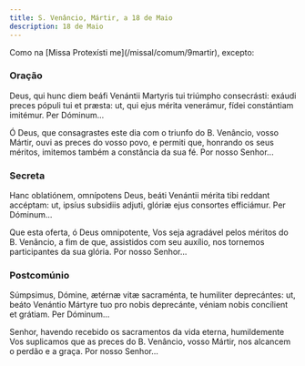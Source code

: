 ```yaml
---
title: S. Venâncio, Mártir, a 18 de Maio
description: 18 de Maio
---
```


<aside>Como na [Missa Protexísti me](/missal/comum/9martir), excepto:</aside>

### Oração

<div class="side-by-side not-content">

Deus, qui hunc diem beáfi Venántii Martyris tui triúmpho consecrásti: exáudi preces pópuli tui et præsta: ut, qui ejus mérita venerámur, fídei constántiam imitémur. Per Dóminum...

Ó Deus, que consagrastes este dia com o triunfo do B. Venâncio, vosso Mártir, ouvi as preces do vosso povo, e permiti que, honrando os seus méritos, imitemos também a constância da sua fé. Por nosso Senhor...

</div>

### Secreta

<div class="side-by-side not-content">

Hanc oblatiónem, omnípotens Deus, beáti Venántii mérita tibi reddant accéptam: ut, ipsíus subsidiis adjuti, glóriæ ejus consortes efficiámur. Per Dóminum...

Que esta oferta, ó Deus omnipotente, Vos seja agradável pelos méritos do B. Venâncio, a fim de que, assistidos com seu auxílio, nos tornemos participantes da sua glória. Por nosso Senhor...

</div>

### Postcomúnio

<div class="side-by-side not-content">

Súmpsimus, Dómine, ætérnæ vitæ sacraménta, te humiliter deprecántes: ut, beáto Venántio Mártyre tuo pro nobis deprecánte, véniam nobis concílient et grátiam. Per Dóminum...

Senhor, havendo recebido os sacramentos da vida eterna, humildemente Vos suplicamos que as preces do B. Venâncio, vosso Mártir, nos alcancem o perdão e a graça. Por nosso Senhor...

</div>
